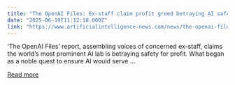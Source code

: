 ```yaml
---
title: "The OpenAI Files: Ex-staff claim profit greed betraying AI safety"
date: "2025-06-19T11:12:18.000Z"
link: "https://www.artificialintelligence-news.com/news/the-openai-files-ex-staff-claim-profit-greed-ai-safety/"
---
```


‘The OpenAI Files’ report, assembling voices of concerned ex-staff, claims the world&#8217;s most prominent AI lab is betraying safety for profit. What began as a noble quest to ensure AI would serve ...

[Read more](https://www.artificialintelligence-news.com/news/the-openai-files-ex-staff-claim-profit-greed-ai-safety/)
